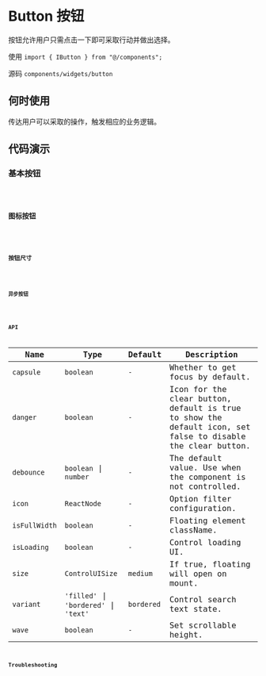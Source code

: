 # Button 按钮

按钮允许用户只需点击一下即可采取行动并做出选择。

使用 `import { IButton } from "@/components";`

源码 `components/widgets/button`

## 何时使用

传达用户可以采取的操作，触发相应的业务逻辑。

## 代码演示

### 基本按钮

<code src='@/examples/button/basic' />

### 图标按钮

<code src='@/examples/button/icon' />

### 按钮尺寸

<code src='@/examples/button/size' />

### 异步按钮

<code src='@/examples/button/promise' />


## API

| Name          | Type                                    | Default      | Description                                                                                                                                                     |
| ------------- | --------------------------------------- | ------------ | --------------------------------------------------------------------------------------------------------------------------------------------------------------- |
| `capsule`     | `boolean`                               | `-`          | Whether to get focus by default.                                                                                                                                |
| `danger`      | `boolean`                               | `-`          | Icon for the clear button, default is true to show the default icon, set false to disable the clear button.                                                     |
| `debounce`    | `boolean` \| `number`                   | `-`          | The default value. Use when the component is not controlled.                                                                                                    |
| `icon`        | `ReactNode`                             | `-`          | Option filter configuration.                                                                                                                                    |
| `isFullWidth` | `boolean`                               | `-`          | Floating element className.                                                                                                                                     |
| `isLoading`   | `boolean`                               | `-`          | Control loading UI.                                                                                                                                             |
| `size`        | `ControlUISize`                         | `medium`     | If true, floating will open on mount.                                                                                                                           |
| `variant`     | `'filled'` \| `'bordered'` \| `'text'`  | `bordered`   | Control search text state.                                                                                                                                      |
| `wave`        | `boolean`                               | `-`          | Set scrollable height.                                                                                                                                          |

## Troubleshooting